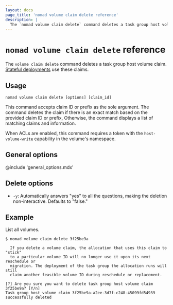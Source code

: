 ```yaml
---
layout: docs
page_title: 'nomad volume claim delete reference'
description: |
  The `nomad volume claim delete` command deletes a task group host volume claim.
---
```


# `nomad volume claim delete` reference

The `volume claim delete` command deletes a task group host volume claim. [Stateful deployments][stateful deployments] use these claims.

## Usage

```plaintext
nomad volume claim delete [options] [claim_id]
```

This command accepts claim ID or prefix as the sole argument.  The command
deletes the claim if there is an exact match based on the provided claim ID or
prefix, Otherwise, the command displays a list of matching claims and
information.

When ACLs are enabled, this command requires a token with the `host-volume-write`
capability in the volume's namespace.

## General options

@include 'general_options.mdx'

## Delete options

- `-y`: Automatically answers "yes" to all the questions, making the deletion
  non-interactive. Defaults to "false."

## Example

List all volumes.

```shell-session
$ nomad volume claim delete 3f25be9a

  If you delete a volume claim, the allocation that uses this claim to "stick"
  to a particular volume ID will no longer use it upon its next reschedule or
  migration. The deployment of the task group the allocation runs will still
  claim another feasible volume ID during reschedule or replacement.

[?] Are you sure you want to delete task group host volume claim 3f25be9a? [Y/n]
Task group host volume claim 3f25be9a-a2ee-3d7f-c248-45099fd54939 successfully deleted
```

[stateful deployments]: /nomad/docs/concepts/stateful-deployments
